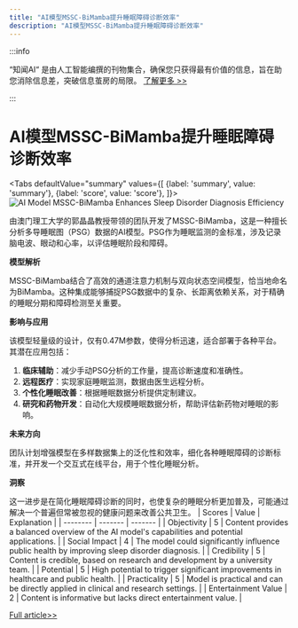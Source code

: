 ```yaml
---
title: "AI模型MSSC-BiMamba提升睡眠障碍诊断效率"
description: "AI模型MSSC-BiMamba提升睡眠障碍诊断效率"
---
```



:::info

“知闻AI“ 是由人工智能编撰的刊物集合，确保您只获得最有价值的信息，旨在助您消除信息差，突破信息茧房的局限。  [了解更多 >>](/)

:::

# AI模型MSSC-BiMamba提升睡眠障碍诊断效率


<Tabs
	defaultValue="summary"
	values={[
	{label: 'summary', value: 'summary'},
	{label: 'score', value: 'score'},
]}>
<TabItem value="summary">
<img
  src="https://image.informedainews.com/2024/06/Hea-7ik-1717900555-0.jpg"
  alt="AI Model MSSC-BiMamba Enhances Sleep Disorder Diagnosis Efficiency"
/>



由澳门理工大学的郭晶晶教授带领的团队开发了MSSC-BiMamba，这是一种擅长分析多导睡眠图（PSG）数据的AI模型。PSG作为睡眠监测的金标准，涉及记录脑电波、眼动和心率，以评估睡眠阶段和障碍。

**模型解析**

MSSC-BiMamba结合了高效的通道注意力机制与双向状态空间模型，恰当地命名为BiMamba。这种集成能够捕捉PSG数据中的复杂、长距离依赖关系，对于精确的睡眠分期和障碍检测至关重要。

**影响与应用**

该模型轻量级的设计，仅有0.47M参数，使得分析迅速，适合部署于各种平台。其潜在应用包括：
1. **临床辅助**：减少手动PSG分析的工作量，提高诊断速度和准确性。
2. **远程医疗**：实现家庭睡眠监测，数据由医生远程分析。
3. **个性化睡眠改善**：根据睡眠数据分析提供定制建议。
4. **研究和药物开发**：自动化大规模睡眠数据分析，帮助评估新药物对睡眠的影响。

**未来方向**

团队计划增强模型在多样数据集上的泛化性和效率，细化各种睡眠障碍的诊断标准，并开发一个交互式在线平台，用于个性化睡眠分析。

**洞察**

这一进步是在简化睡眠障碍诊断的同时，也使复杂的睡眠分析更加普及，可能通过解决一个普遍但常被忽视的健康问题来改善公共卫生。
</TabItem>
<TabItem value="score">
	| Scores     | Value   | Explanation |
	| -------- | ------- | ------- |
	| Objectivity  | 5    | Content provides a balanced overview of the AI model's capabilities and potential applications.    |
	| Social Impact | 4     | The model could significantly influence public health by improving sleep disorder diagnosis.    |
	| Credibility    | 5    | Content is credible, based on research and development by a university team.    |
	| Potential    | 5    | High potential to trigger significant improvements in healthcare and public health.    |
	| Practicality    | 5    | Model is practical and can be directly applied in clinical and research settings.    |
	| Entertainment Value    | 2    | Content is informative but lacks direct entertainment value.    |
</TabItem>
</Tabs>

[Full article>>](https://www.mittrchina.com/news/detail/13405)

